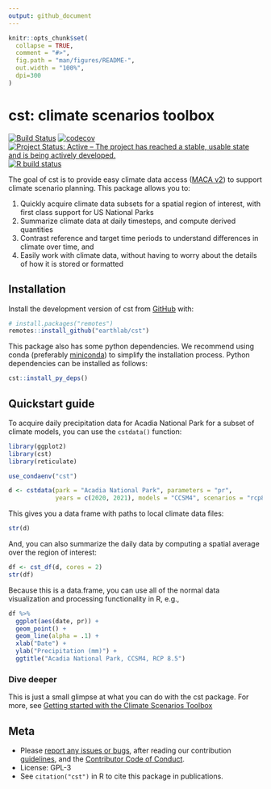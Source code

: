 ```yaml
---
output: github_document
---
```


<!-- README.md is generated from README.Rmd. Please edit that file -->

```r
knitr::opts_chunk$set(
  collapse = TRUE,
  comment = "#>",
  fig.path = "man/figures/README-",
  out.width = "100%", 
  dpi=300
)
```

# cst: climate scenarios toolbox

<!-- badges: start -->
[![Build Status](https://travis-ci.com/earthlab/cst.svg?branch=master)](https://travis-ci.com/earthlab/cst)
[![codecov](https://codecov.io/gh/earthlab/cst/branch/master/graph/badge.svg)](https://codecov.io/gh/earthlab/cst)
[![Project Status: Active – The project has reached a stable, usable state and is being actively developed.](https://www.repostatus.org/badges/latest/active.svg)](https://www.repostatus.org/#active)
[![R build status](https://github.com/earthlab/cst/workflows/R-CMD-check/badge.svg)](https://github.com/earthlab/cst/actions)
<!-- badges: end -->

The goal of cst is to provide easy climate data access 
([MACA v2](http://www.climatologylab.org/maca.html)) to support 
climate scenario planning.
This package allows you to: 

1. Quickly acquire climate data subsets for a spatial region of interest, with
first class support for US National Parks
2. Summarize climate data at daily timesteps, and compute derived quantities
3. Contrast reference and target time periods to understand differences in 
climate over time, and
4. Easily work with climate data, without having to worry about the details of 
how it is stored or formatted

## Installation

Install the development version of cst from [GitHub](https://github.com/) with:

``` r
# install.packages("remotes")
remotes::install_github("earthlab/cst")
```

This package also has some python dependencies. 
We recommend using conda (preferably [miniconda](https://docs.conda.io/en/latest/miniconda.html)) to simplify the installation process. 
Python dependencies can be installed as follows: 

``` r
cst::install_py_deps()
```

## Quickstart guide

To acquire daily precipitation data for Acadia National Park for a subset of 
climate models, you can use the `cstdata()` function:

```r
library(ggplot2)
library(cst)
library(reticulate)

use_condaenv("cst")

d <- cstdata(park = "Acadia National Park", parameters = "pr", 
             years = c(2020, 2021), models = "CCSM4", scenarios = "rcp85")
```

This gives you a data frame with paths to local climate data files: 

```r
str(d)
```

And, you can also summarize the daily data by computing a spatial average over the region of interest: 

```r
df <- cst_df(d, cores = 2)
str(df)
```

Because this is a data.frame, you can use all of the normal data visualization and processing functionality in R, e.g.,

```r
df %>%
  ggplot(aes(date, pr)) + 
  geom_point() + 
  geom_line(alpha = .1) + 
  xlab("Date") + 
  ylab("Precipitation (mm)") + 
  ggtitle("Acadia National Park, CCSM4, RCP 8.5")
```

### Dive deeper

This is just a small glimpse at what you can do with the cst package.
For more, see [Getting started with the Climate Scenarios Toolbox](https://www.earthdatascience.org/cst/articles/cst-intro.html)

## Meta

* Please [report any issues or bugs](https://github.com/earthlab/cst/issues),
after reading our contribution [guidelines](CONTRIBUTING.md), and the 
[Contributor Code of Conduct](CODE_OF_CONDUCT.md). 
* License: GPL-3
* See `citation("cst")` in R to cite this package in publications. 

